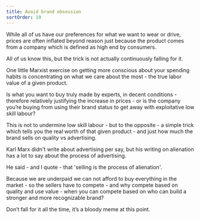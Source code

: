```yaml
---
title: Avoid brand obsession
sortOrder: 19
---
```


While all of us have our preferences for what we want to wear or drive,
prices are often inflated beyond reason just because the product comes from a company which
is defined as high end by consumers.

All of us know this, but the trick is not actually continuously falling for it.

One little Marxist exercise on getting more conscious about your spending habits is concentrating
on what we care about the most - the true labor value of a given product.

Is what you want to buy truly made by experts, in decent conditions - therefore relatively
justifying the increase in prices - or is the company you’re buying from using their
brand status to get away with exploitative low skill labour?

This is not to undermine low skill labour - but to the opposite - a simple trick which
tells you the real worth of that given product - and just how much the brand sells on quality
vs advertising.

Karl Marx didn't write about advertising per say, but his writing on alienation has a
lot to say about the process of advertising.

He said - and I quote - that 'selling is the process of alienation'.

Because we are underpaid we can not afford to buy everything in the market - so the sellers
have to compete - and why compete based on quality and use value - when you can compete
based on who can build a stronger and more recognizable brand?

Don’t fall for it all the time, it’s a bloody meme at this point.